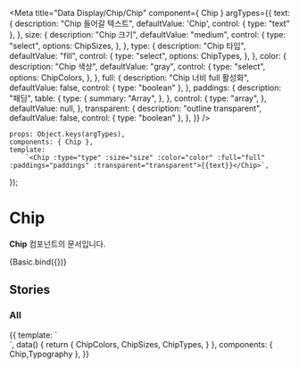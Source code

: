 
<Meta
    title="Data Display/Chip/Chip"
    component={ Chip }
    argTypes={{
        text: {
            description: "Chip 들어갈 텍스트",
            defaultValue: 'Chip',
            control: { type: "text" },
        },
        size: {
            description: "Chip 크기",
            defaultValue: "medium",
            control: {
                type: "select",
                options: ChipSizes,
            },
        },
        type: {
            description: "Chip 타입",
            defaultValue: "fill",
            control: {
                type: "select",
                options: ChipTypes,
            },
        },
        color: {
            description: "Chip 색상",
            defaultValue: "gray",
            control: {
                type: "select",
                options: ChipColors,
            },
        },
        full: {
            description: "Chip 너비 full 활성화",
            defaultValue: false,
            control: { type: "boolean" },
        },
        paddings: {
              description: "패딩",
              table: {
                type: {
                  summary: "Array",
                },
              },
              control: {
                type: "array",
              },
              defaultValue: null,
        },
        transparent: {
            description: "outline transparent",
            defaultValue: false,
            control: { type: "boolean" },
        },
    }}
/>

    props: Object.keys(argTypes),
    components: { Chip },
    template:
        `<Chip :type="type" :size="size" :color="color" :full="full" :paddings="paddings" :transparent="transparent">{{text}}</Chip>`,
});

# Chip

**Chip** 컴포넌트의 문서입니다.

<Story name="Basic" height="100px">
    {Basic.bind({})}
</Story>

<ArgsTable story="Basic" />


## Stories
### All
<Canvas>
    <Story name="All" height="100px">
        {{
            template: `
                <div>
                    <template v-for="(type, index) in ChipTypes">
                        <div class="mb-28">
                            <template v-for="(color, index) in ChipColors">
                                <div class="flex">
                                    <div class="flex-row mr-30 mb-8">
                                        <template v-for="(size, index) in ChipSizes">
                                            <Chip :type="type" :color="color" :size="size" class="mr-8">Chip</Chip>
                                        </template>
                                    </div>
                                </div>
                            </template>
                        </div>
                    </template>
                </div>
            `,
            data() {
                return {
                    ChipColors,
                    ChipSizes,
                    ChipTypes,
                }
            },
            components: { Chip,Typography },
        }}
    </Story>
</Canvas>

